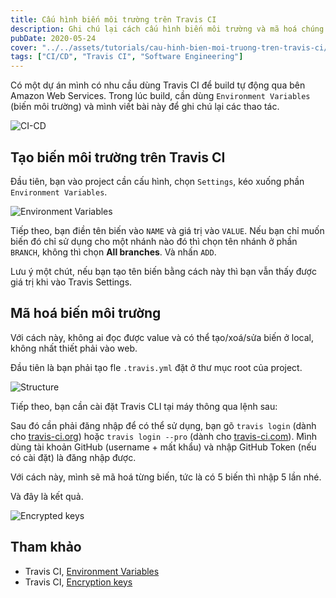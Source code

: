 ```yaml
---
title: Cấu hình biến môi trường trên Travis CI
description: Ghi chú lại cách cấu hình biến môi trường và mã hoá chúng.
pubDate: 2020-05-24
cover: "../../assets/tutorials/cau-hinh-bien-moi-truong-tren-travis-ci/ci-cd.png"
tags: ["CI/CD", "Travis CI", "Software Engineering"]
---
```


Có một dự án mình có nhu cầu dùng Travis CI để build tự động qua bên Amazon Web Services. Trong lúc build, cần dùng `Environment Variables` (biến môi trường) và mình viết bài này để ghi chú lại các thao tác.

![CI-CD](../../assets/tutorials/cau-hinh-bien-moi-truong-tren-travis-ci/ci-cd.png)

## Tạo biến môi trường trên Travis CI

Đầu tiên, bạn vào project cần cấu hình, chọn `Settings`, kéo xuống phần `Environment Variables`.

![Environment Variables](../../assets/tutorials/cau-hinh-bien-moi-truong-tren-travis-ci/environment-variables.png)

Tiếp theo, bạn điền tên biến vào `NAME` và giá trị vào `VALUE`. Nếu bạn chỉ muốn biến đó chỉ sử dụng cho một nhánh nào đó thì chọn tên nhánh ở phần `BRANCH`, không thì chọn **All branches**. Và nhấn `ADD`.

Lưu ý một chút, nếu bạn tạo tên biến bằng cách này thì bạn vẫn thấy được giá trị khi vào Travis Settings.

## Mã hoá biến môi trường

Với cách này, không ai đọc được value và có thể tạo/xoá/sửa biến ở local, không nhất thiết phải vào web.

Đầu tiên là bạn phải tạo fle `.travis.yml` đặt ở thư mục root của project.

![Structure](../../assets/tutorials/cau-hinh-bien-moi-truong-tren-travis-ci/structure-folder.png)

Tiếp theo, bạn cần cài đặt Travis CLI tại máy thông qua lệnh sau:

Sau đó cần phải đăng nhập để có thể sử dụng, bạn gõ `travis login` (dành cho [travis-ci.org](https://travis-ci.org)) hoặc `travis login --pro` (dành cho [travis-ci.com](https://travis-ci.com)). Mình dùng tài khoản GitHub (username + mất khẩu) và nhập GitHub Token (nếu có cài đặt) là đăng nhập được.

Với cách này, mình sẽ mã hoá từng biến, tức là có 5 biến thì nhập 5 lần nhé.

Và đây là kết quả.

![Encrypted keys](../../assets/tutorials/cau-hinh-bien-moi-truong-tren-travis-ci/encrypted-keys.png)

## Tham khảo

- Travis CI, [Environment Variables](https://docs.travis-ci.com/user/environment-variables)
- Travis CI, [Encryption keys](https://docs.travis-ci.com/user/encryption-keys#usage)
